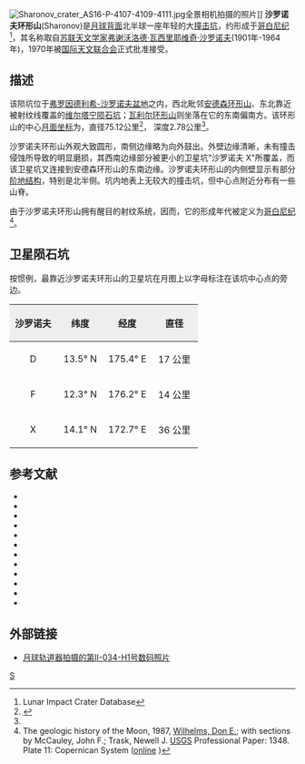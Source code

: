 {{lunar crater data|
 image=Sharonov crater 2034 med 2034 h1.jpg|240px|
 caption=[[月球轨道器2号|月球轨道器2号]]拍摄的图像(高、低分辨率照片合成图)|
 latitude=12.37|
 N_or_S=N|
 longitude=173.1|
 E_or_W=E|
 diameter=75.12公里|
 depth=2.78公里|
 colong=188|
 eponym=[[弗谢沃洛德·瓦西里耶维奇·沙罗诺夫|弗谢沃洛德·瓦西里耶维奇·沙罗诺夫]]}}
[[Image:Sharonov_crater_AS16-P-4107-4109-4111.jpg|thumb]]全景相机拍摄的照片]]
'''沙罗诺夫环形山'''(Sharonov)是[[月球背面|月球背面]]北半球一座年轻的大[[撞击坑|撞击坑]]，约形成于[[哥白尼纪|哥白尼纪]]<ref name=LICD>Lunar Impact Crater Database</ref>，其名称取自[[苏联|苏联]][[天文学家|天文学家]][[弗谢沃洛德·瓦西里耶维奇·沙罗诺夫|弗谢沃洛德·瓦西里耶维奇·沙罗诺夫]](1901年-1964年)，1970年被[[国际天文联合会|国际天文联合会]]正式批准接受。

==描述==
该陨坑位于[[弗罗因德利希-沙罗诺夫盆地|弗罗因德利希-沙罗诺夫盆地]]之内，西北毗邻[[安德森环形山|安德森环形山]]、东北靠近被射纹线覆盖的[[维尔塔宁陨石坑|维尔塔宁陨石坑]]；[[瓦利尔环形山|瓦利尔环形山]]则坐落在它的东南偏南方。该环形山的中心[[月面坐标|月面坐标]]为{{Coord|12.37|N|173.1|E|globe:Moon|nogoogle=1|noosm=1}}，直径75.12公里<ref name="IAU">{{Cite web |url=http://planetarynames.wr.usgs.gov/Feature/5470 |title=Directory of the International Astronomical Union |access-date=2016-06-26 |archive-date=2021-04-07 |archive-url=https://web.archive.org/web/20210407215515/https://planetarynames.wr.usgs.gov/Feature/5470 |dead-url=no }}</ref>，
深度2.78公里<ref name="LICD"/>。

沙罗诺夫环形山外观大致圆形，南侧边缘略为向外鼓出。外壁边缘清晰，未有撞击侵蚀所导致的明显磨损，其西南边缘部分被更小的卫星坑"沙罗诺夫 X"所覆盖，而该卫星坑又连接到安德森环形山的东南边缘。沙罗诺夫环形山的内侧壁显示有部分[[wiktionary:terrace|阶地结构]]，特别是北半侧。坑内地表上无较大的撞击坑，但中心点附近分布有一些山脊。

由于沙罗诺夫环形山拥有醒目的射纹系统，因而，它的形成年代被定义为[[哥白尼纪|哥白尼纪]]<ref>The geologic history of the Moon, 1987, [[Donald_Wilhelms|Wilhelms, Don E.]]; with sections by McCauley, John F.; Trask, Newell J. [[United_States_Geological_Survey|USGS]] Professional Paper: 1348.  Plate 11: Copernican System ([http://pubs.er.usgs.gov/publication/pp1348 online] {{Wayback|url=http://pubs.er.usgs.gov/publication/pp1348 |date=20160604112233 }})</ref>。

==卫星陨石坑==
按惯例，最靠近沙罗诺夫环形山的卫星坑在月图上以字母标注在该坑中心点的旁边。

{| class="wikitable"
!width="25%" style="background:#eeeeee;" |沙罗诺夫 
!width="25%" style="background:#eeeeee;" |纬度
!width="25%" style="background:#eeeeee;" |经度
!width="25%" style="background:#eeeeee;" |直径
|-
|align="center"|D
|align="center"|13.5° N
|align="center"|175.4° E
|align="center"|17 公里
|-
|align="center"|F
|align="center"|12.3° N
|align="center"|176.2° E
|align="center"|14 公里
|-
|align="center"|X
|align="center"|14.1° N
|align="center"|172.7° E
|align="center"|36 公里
|}

==参考文献==
{{reflist}}
{{refbegin}}
* {{cite book
  | last1 = Andersson
  | first1 = L. E.
  | last2 = Whitaker
  | first2 = E. A.
  | authorlink2 = Ewen Whitaker
  | date = 1982
  | title = [[NASA|NASA]] Catalogue of Lunar Nomenclature
  | publisher = NASA RP-1097
  | ref = harv
  }}
* {{cite web
  | last = Blue
  | first = Jennifer
  | date = July 25, 2007
  | title = Gazetteer of Planetary Nomenclature
  | publisher = [[United_States_Geological_Survey|USGS]]
  | url = http://planetarynames.wr.usgs.gov/
  | accessdate = 2007-08-05
  | ref = harv
  | archive-date = 2013-02-13
  | archive-url = https://www.webcitation.org/6EOCinkK0?url=http://planetarynames.wr.usgs.gov/
  | dead-url = no
  }}
* {{cite book
  | last1 = Bussey
  | first1 = B.
  | authorlink1 = Ben Bussey
  | last2 = Spudis
  | first2 = P.
  | authorlink2 = Paul Spudis
  | date = 2004
  | title = The Clementine Atlas of the Moon
  | publisher = Cambridge University Press
  | location = New York
  | isbn = 978-0-521-81528-4
  | ref = harv
  }}
* {{cite book
  | last1 = Cocks
  | first1 = Elijah E.
  | last2 = Cocks
  | first2 = Josiah C.
  | date = 1995
  | title = Who's Who on the Moon: A Biographical Dictionary of Lunar Nomenclature
  | url = https://archive.org/details/isbn_9780936389271
  | publisher = Tudor Publishers
  | isbn = 978-0-936389-27-1
  | ref = harv
  }}
* {{cite web
  | last = McDowell
  | first = Jonathan
  | date = July 15, 2007
  | url = http://host.planet4589.org/astro/lunar/
  | title = Lunar Nomenclature
  | publisher = Jonathan's Space Report
  | accessdate = 2007-10-24
  | ref = harv
  | archive-date = 2012-05-26
  | archive-url = https://www.webcitation.org/67wcYNfK3?url=http://host.planet4589.org/astro/lunar/
  | dead-url = no
  }}
* {{cite journal| last1 = Menzel| first1 = D. H.| last2 = Minnaert| first2 = M.| last3 = Levin| first3 = B.| last4 = Dollfus| first4 = A.| last5 = Bell| first5 = B.| title = Report on Lunar Nomenclature by the Working Group of Commission 17 of the IAU| doi = 10.1007/BF00171763| journal = Space Science Reviews| volume = 12| issue = 2| pages = 136–186| date = 1971| bibcode = 1971SSRv...12..136M| ref = harv}}
* {{cite book
  | first = Patrick
  | last = Moore
  | authorlink = Patrick Moore
  | date = 2001
  | title = On the Moon
  | url = https://archive.org/details/patrickmooreonmo00patr
  | publisher = Sterling Publishing Co.
  | isbn = 978-0-304-35469-6
  | ref = harv
  }}
* {{cite book
  | first = Fred W.
  | last = Price
  | date = 1988
  | title = The Moon Observer's Handbook
  | publisher = Cambridge University Press
  | isbn = 978-0-521-33500-3
  | ref = harv
  }}
* {{cite book
  | last = Rükl
  | first = Antonín
  | authorlink = Antonín Rükl
  | date = 1990
  | title = Atlas of the Moon
  | publisher = Kalmbach Books
  | isbn = 978-0-913135-17-4
  | ref = harv
  }}
* {{cite book
  | last = Webb
  | first = Rev. T. W.
  | authorlink = Thomas William Webb
  | date = 1962
  | title = Celestial Objects for Common Telescopes
  | url = https://archive.org/details/celestialobjects00webb
  | edition = 6th revised
  | publisher = Dover
  | isbn = 978-0-486-20917-3
  | ref = harv
  }}
* {{cite book
  | first = Ewen A.
  | last = Whitaker
  | authorlink = Ewen Whitaker
  | date = 1999
  | title = Mapping and Naming the Moon
  | publisher = Cambridge University Press
  | isbn = 978-0-521-62248-6
  | ref = harv
  }}
* {{cite book
  | first = Peter T.
  | last = Wlasuk
  | date = 2000
  | title = Observing the Moon
  | publisher = Springer
  | isbn = 978-1-85233-193-1
  | ref = harv
 }}
{{refend}}

==外部链接==
* [http://www.lpi.usra.edu/resources/lunar_orbiter/bin/info.shtml?42 月球轨道器拍摄的第II-034-H1号数码照片] {{Wayback|url=http://www.lpi.usra.edu/resources/lunar_orbiter/bin/info.shtml?42 |date=20160303184413 }}

[[Category:月球环形山|S]]
{{月球環形山 (R-S)}}